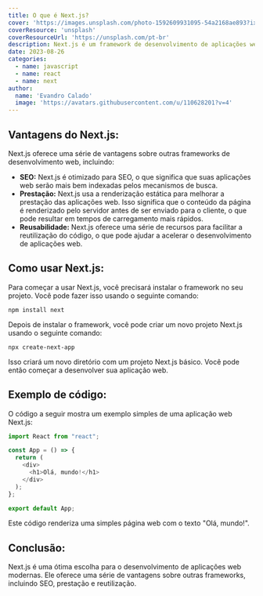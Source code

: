 ```yaml
---
title: O que é Next.js?
cover: 'https://images.unsplash.com/photo-1592609931095-54a2168ae893?ixlib=rb-4.0.3&ixid=M3wxMjA3fDB8MHxwaG90by1wYWdlfHx8fGVufDB8fHx8fA%3D%3D&auto=format&fit=crop&w=1170&q=80'
coverResource: 'unsplash'
coverResourceUrl: 'https://unsplash.com/pt-br'
description: Next.js é um framework de desenvolvimento de aplicações web front-end criado pela equipe da Vercel. Ele é baseado em React, mas oferece uma série de recursos e funcionalidades que o tornam uma ótima escolha para o desenvolvimento de aplicações web modernas.
date: 2023-08-26
categories:
  - name: javascript
  - name: react
  - name: next
author:
  name: 'Evandro Calado'
  image: 'https://avatars.githubusercontent.com/u/110628201?v=4'
---
```


## **Vantagens do Next.js:**

Next.js oferece uma série de vantagens sobre outras frameworks de
desenvolvimento web, incluindo:

- **SEO:** Next.js é otimizado para SEO, o que significa que suas aplicações web
  serão mais bem indexadas pelos mecanismos de busca.
- **Prestação:** Next.js usa a renderização estática para melhorar a prestação
  das aplicações web. Isso significa que o conteúdo da página é renderizado pelo
  servidor antes de ser enviado para o cliente, o que pode resultar em tempos de
  carregamento mais rápidos.
- **Reusabilidade:** Next.js oferece uma série de recursos para facilitar a
  reutilização do código, o que pode ajudar a acelerar o desenvolvimento de
  aplicações web.

## **Como usar Next.js:**

Para começar a usar Next.js, você precisará instalar o framework no seu projeto.
Você pode fazer isso usando o seguinte comando:

```
npm install next
```

Depois de instalar o framework, você pode criar um novo projeto Next.js usando o
seguinte comando:

```
npx create-next-app
```

Isso criará um novo diretório com um projeto Next.js básico. Você pode então
começar a desenvolver sua aplicação web.

## **Exemplo de código:**

O código a seguir mostra um exemplo simples de uma aplicação web Next.js:

```javascript
import React from "react";

const App = () => {
  return (
    <div>
      <h1>Olá, mundo!</h1>
    </div>
  );
};

export default App;
```

Este código renderiza uma simples página web com o texto "Olá, mundo!".

## **Conclusão:**

Next.js é uma ótima escolha para o desenvolvimento de aplicações web modernas.
Ele oferece uma série de vantagens sobre outras frameworks, incluindo SEO,
prestação e reutilização.
